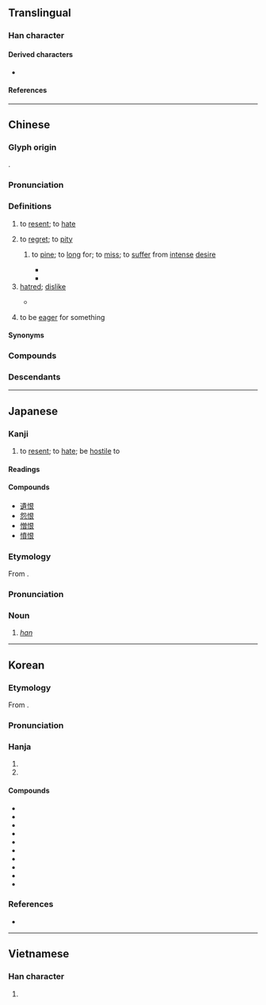 {{character info}}
==Translingual==
{{stroke order|strokes=9}}

===Han character===
{{Han char|rn=61|rad=心|as=06|sn=9|four=97032|canj=PAV|ids=⿰忄艮}}

====Derived characters====
* {{l|mul|[[𭉆]], [[𭦼]], [[𥈥]], [[𪬲]], [[𭏂]], [[𢝧]]}}

====References====
{{Han ref|kx=0385.090|dkj=10588|dj=0716.050|hdz=42299.030|uh=6068}}

----

==Chinese==
{{zh-forms}}

===Glyph origin===
{{Han etym}}
{{Han compound|心|alt1=忄|艮|t1=heart; thought; emotion|ls=psc|c1=s|c2=p}}.

===Pronunciation===
{{zh-pron
|m=hèn
|m-s=
|c=han6
|c-t=
|g=
|h=pfs=hen
|j=
|mb=hāing
|md=hâung
|mn=hūn/twvk:hīn
|mn-t=heng6
|w=3hhen
|x=
|mc=y
|oc=y
|ma=y
|cat=v,n
}}

===Definitions===
{{zh-hanzi}}

# to [[resent]]; to [[hate]]
#: {{zh-x|可恨|abominable}}
#: {{zh-x|我 恨 死 你 了！|I hate you to death!}}
# to [[regret]]; to [[pity]]
#: {{zh-x|恨不得|to wish that one could ("'''to regret''' that one may not")}}
#: {{zh-x|恨鐵不成鋼|'''to pity''' someone's lack of improvement}}
## {{lb|zh|chiefly|literary}} to [[pine]]; to [[long]] for; to [[miss]]; to [[suffer]] from [[intense]] [[desire]]
##* {{zh-x|輟 耕 之 壟 上，悵恨 久之，曰：「苟 富貴，無 相{xiāng}-忘。」|Taking a break from the work, he went up a raised slope by the fields. Full of care and '''discontent''' with himself for quite a while, he burst out, "Lest we forget one another when greatness is achieved!"|ref=Shiji}}
##* {{zh-x|解釋 春風 無限 恨|Vanquished are the endless '''longings of love'''|CL|ref={{circa2|the early 740s|short=yes}}, {{w|Li Bai}} ({{lw|zh|李白}}), ''Qing Ping Diao'' ({{lang|zh|《[[s:zh:清平調|清平調]]》}}). English translation by Shigeyoshi Obata ({{lang|ja|小畑薫良}}), 1922.}}
# [[hatred]]; [[dislike]]
#: {{zh-x|抱恨|to be bitterly regretful}}
#: {{zh-x|懷恨在心|to harbour hatred; to entertain hateful thoughts}}
#* {{zh-x|世上 決 沒有 無緣無故 的 愛，也 沒有 無緣無故 的 恨。|There is absolutely no such thing in the world as love or hatred with out reason or cause.|ref=MaoYanan}}
# {{lb|zh|Cantonese}} to be [[eager]] for something

====Synonyms====
{{zh-dial}}

===Compounds===
{{zh-der|飲恨|仇恨|憎恨|可恨|恨怒|恨絕|愁江恨海|恨不得|吞恨|報讎雪恨|忌恨|千愁萬恨|寒門飲恨|恨之切骨|嫉恨|慚恨|愧恨|愛恨交織|千仇萬恨|惱恨|悵恨|恨事|悔恨|恨賦|恨苦修行|恨苦|恨相見晚|恨相知晚|恨海|恨入骨髓|恨入心髓|恨之入骨|恚恨|恨人|忿恨|客恨|心頭之恨|中懷怨恨|怨恨|恨恨|慨恨|怪恨|含恨|不恨|今愁古恨|報恨|報仇雪恨|憤恨|憾恨|挾恨|新恨|抱恨終天|相見恨晚|歎恨|憤恨不平|懷恨|相知恨晚|相逢恨晚|發恨|痛恨|洩恨|深仇大恨|新愁舊恨|相得恨晚|抱恨|銜恨|離恨|記恨|銜恨蒙枉|舊恨新愁|終天抱恨|終天之恨|飲恨吞聲|遺恨|飲恨而終|齎恨|長恨歌|解恨|舊愁新恨|蓄恨|離恨天|雪恨|長恨傳|銜悲茹恨|舊恨|遺恨千古|恨鐵不成鋼}}

===Descendants===
{{CJKV||こん|한|hận}}

{{zh-cat|Elementary|Emotions}}

----

==Japanese==

===Kanji===
{{ja-kanji|grade=c|rs=心06}}

# to [[resent]]; to [[hate]]; be [[hostile]] to

====Readings====
{{ja-readings
|goon=ごん
|kanon=こん
|kun=うら-む, うら-めし.い
}}

====Compounds====
* [[遺恨]]
* [[怨恨]]
* [[憎恨]]
* [[憤恨]]

===Etymology===
{{ja-kanjitab|はん|yomi=i}}
From {{bor|ja|ko|한(恨)}}.

===Pronunciation===
{{ja-pron|ハン|acc=1}}

===Noun===
{{ja-noun|ハン}}

# ''[[han]]'' {{gloss|resentment as a part of the Korean cultural identity}}

----

==Korean==

===Etymology===
From {{der|ko|ltc|sort=한|-}} {{ltc-l|恨}}.
{{hanja-ety
|dk={{okm-inline|ᅘᅳᆫ〮|hhún}}
|m3={{okm-inline|ᄒᆞᆫ|hon}}
|m3h={{okm-inline|[[애ᄃᆞ다|애ᄃᆞᆯ]]|aytol}}
}}

===Pronunciation===
{{ko-hanja-pron|한|l=y}}

===Hanja===
{{ko-hanja-search}}
{{ko-hanja|한탄하다|한탄할|한}}

# {{hanja form of|한|[[deep-seated]] [[resentment]]|noun}}
# {{hanja form of|한|to [[resent]]; to [[hate]]|affix}}

====Compounds====
{{der-top|Compounds}}
* {{ko-l|한탄|恨歎}}
* {{ko-l|여한|餘恨}}
* {{ko-l|우한|憂恨}}
* {{ko-l|원한|怨恨}}
* {{ko-l|통한|痛恨}}
* {{ko-l|회한|悔恨}}
* {{ko-l|각골분한|刻骨憤恨}}
* {{ko-l|다정다한|多情多恨}}
* {{ko-l|망국지한|亡國之恨}}
* {{ko-l|철천지한|徹天之恨}}
{{der-bottom}}

===References===
* {{R:hanjadoc|3410}}

----

==Vietnamese==

===Han character===
{{vi-readings|reading=hận, giận, hằn, hờn|rs=心06}}

# {{rfdef|vi|sort=心06}}